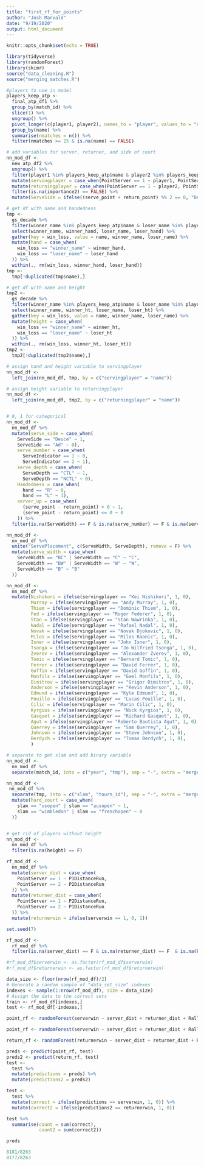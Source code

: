 ```yaml
---
title: "first_rf_for_points"
author: "Josh Marvald"
date: "9/19/2020"
output: html_document
---
```


```r
knitr::opts_chunk$set(echo = TRUE)
```

```r
library(tidyverse)
library(randomForest)
library(skimr)
source("data_cleaning.R")
source("merging_matches.R")
```

```r
#players to use in model
players_keep_atp <- 
  final_atp_df1 %>% 
  group_by(match_id) %>%
  slice(1) %>%
  ungroup() %>%
  pivot_longer(c(player1, player2), names_to = "player", values_to = "name") %>%
  group_by(name) %>%
  summarise(nmatches = n()) %>%
  filter(nmatches >= 15 & is.na(name) == FALSE)

# add variables for server, returner, and side of court
nn_mod_df <- 
  new_atp_df2 %>% 
  ungroup() %>%
  filter(player1 %in% players_keep_atp$name & player2 %in% players_keep_atp$name) %>% 
  mutate(servingplayer = case_when(PointServer == 1 ~ player1, PointServer == 2 ~ player2)) %>%
  mutate(returningplayer = case_when(PointServer == 1 ~ player2, PointServer == 2 ~ player1)) %>%
  filter(is.na(importance2) == FALSE) %>%
  mutate(ServeSide = ifelse((serve_point + return_point) %% 2 == 0, "Deuce", "Ad"))

# get df with name and handedness
tmp <- 
  gs_decade %>%
  filter(winner_name %in% players_keep_atp$name & loser_name %in% players_keep_atp$name) %>%
  select(winner_name, winner_hand, loser_name, loser_hand) %>%
  gather(key = win_loss, value = name, winner_name, loser_name) %>%
  mutate(hand = case_when(
    win_loss == "winner_name" ~ winner_hand,
    win_loss == "loser_name" ~ loser_hand
  )) %>%
  within(., rm(win_loss, winner_hand, loser_hand))
tmp <- 
  tmp[!duplicated(tmp$name),]

# get df with name and height
tmp2 <- 
  gs_decade %>%
  filter(winner_name %in% players_keep_atp$name & loser_name %in% players_keep_atp$name) %>%
  select(winner_name, winner_ht, loser_name, loser_ht) %>%
  gather(key = win_loss, value = name, winner_name, loser_name) %>%
  mutate(height = case_when(
    win_loss == "winner_name" ~ winner_ht,
    win_loss == "loser_name" ~ loser_ht
  )) %>%
  within(., rm(win_loss, winner_ht, loser_ht))
tmp2 <- 
  tmp2[!duplicated(tmp2$name),]

# assign hand and height variable to servingplayer 
nn_mod_df <-
  left_join(nn_mod_df, tmp, by = c("servingplayer" = "name"))

# assign height variable to returningplayer 
nn_mod_df <-
  left_join(nn_mod_df, tmp2, by = c("returningplayer" = "name"))


# 0, 1 for categorical
nn_mod_df <-
  nn_mod_df %>%
  mutate(serve_side = case_when(
    ServeSide == "Deuce" ~ 1,
    ServeSide == "Ad" ~ 0), 
    serve_number = case_when(
      ServeIndicator == 1 ~ 0,
      ServeIndicator == 2 ~ 1),
    serve_depth = case_when(
      ServeDepth == "CTL" ~ 1,
      ServeDepth == "NCTL" ~ 0),
    Handedness = case_when(
      hand == "R" ~ 0,
      hand == "L" ~ 1),
    server_up = case_when(
      (serve_point - return_point) > 0 ~ 1,
      (serve_point - return_point) <= 0 ~ 0
    )) %>%
  filter(is.na(ServeWidth) == F & is.na(serve_number) == F & is.na(serve_depth) == F & is.na(serve_side) == F & is.na(Handedness) == F & is.na(server_up) == F)

nn_mod_df <-
  nn_mod_df %>%
  unite("ServePlacement", c(ServeWidth, ServeDepth), remove = F) %>%
  mutate(serve_width = case_when(
    ServeWidth == "BC" | ServeWidth == "C" ~ "C",
    ServeWidth == "BW" | ServeWidth == "W" ~ "W",
    ServeWidth == "B" ~ "B"
  ))

nn_mod_df <-
  nn_mod_df %>%
  mutate(Nishikori = ifelse(servingplayer == "Kei Nishikori", 1, 0),
         Murray = ifelse(servingplayer == "Andy Murray", 1, 0),
         Thiem = ifelse(servingplayer == "Dominic Thiem", 1, 0),
         Fed = ifelse(servingplayer == "Roger Federer", 1, 0),
         Stan = ifelse(servingplayer == "Stan Wawrinka", 1, 0),
         Nadal = ifelse(servingplayer == "Rafael Nadal", 1, 0),
         Novak = ifelse(servingplayer == "Novak Djokovic", 1, 0),
         Milos = ifelse(servingplayer == "Milos Raonic", 1, 0),
         Isner = ifelse(servingplayer == "John Isner", 1, 0),
         Tsonga = ifelse(servingplayer == "Jo Wilfried Tsonga", 1, 0),
         Zverev = ifelse(servingplayer == "Alexander Zverev", 1, 0),
         Tomic = ifelse(servingplayer == "Bernard Tomic", 1, 0),
         Ferrer = ifelse(servingplayer == "David Ferrer", 1, 0),
         Goffin = ifelse(servingplayer == "David Goffin", 1, 0),
         Monfils = ifelse(servingplayer == "Gael Monfils", 1, 0),
         Dimitrov = ifelse(servingplayer == "Grigor Dimitrov", 1, 0),
         Anderson = ifelse(servingplayer == "Kevin Anderson", 1, 0),
         Edmund = ifelse(servingplayer == "Kyle Edmund", 1, 0),
         Pouille = ifelse(servingplayer == "Lucas Pouille", 1, 0),
         Cilic = ifelse(servingplayer == "Marin Cilic", 1, 0),
         Kyrgios = ifelse(servingplayer == "Nick Kyrgios", 1, 0),
         Gasquet = ifelse(servingplayer == "Richard Gasquet", 1, 0),
         Agut = ifelse(servingplayer == "Roberto Bautista Agut", 1, 0),
         Querrey = ifelse(servingplayer == "Sam Querrey", 1, 0),
         Johnson = ifelse(servingplayer == "Steve Johnson", 1, 0),
         Berdych = ifelse(servingplayer == "Tomas Berdych", 1, 0),
         )

# separate to get slam and add binary variable
nn_mod_df <-
  nn_mod_df %>%
  separate(match_id, into = c("year", "tmp"), sep = "-", extra = "merge") 

nn_mod_df <-
 nn_mod_df %>%
  separate(tmp, into = c("slam", "tourn_id"), sep = "-", extra = "merge") %>%
  mutate(hard_court = case_when(
    slam == "usopen" | slam == "ausopen" ~ 1,
    slam == "wimbledon" | slam == "frenchopen" ~ 0
  ))


# get rid of players without height
nn_mod_df <-
  nn_mod_df %>%
  filter(is.na(height) == F)

rf_mod_df <-
  nn_mod_df %>%
  mutate(server_dist = case_when(
    PointServer == 1 ~ P1DistanceRun,
    PointServer == 2 ~ P2DistanceRun
  )) %>%
  mutate(returner_dist = case_when(
    PointServer == 1 ~ P2DistanceRun,
    PointServer == 2 ~ P1DistanceRun
  )) %>%
  mutate(returnerwin = ifelse(serverwin == 1, 0, 1))
```

```r
set.seed(7)

rf_mod_df <-
  rf_mod_df %>%
  filter(is.na(server_dist) == F & is.na(returner_dist) == F  & is.na(RallyCount) == F & is.na(Speed_MPH) == F & is.na(ServeSide) == F & is.na(hand) == F & is.na(height) == F & is.na(serve_number) == F & is.na(server_up) == F & is.na(servingplayer) == F & is.na(importance2) == F & is.na(serverwin) == F) 

#rf_mod_df$serverwin <- as.factor(rf_mod_df$serverwin)
#rf_mod_df$returnerwin <- as.factor(rf_mod_df$returnerwin)

data_size <- floor(nrow(rf_mod_df)/2)
# Generate a random sample of "data_set_size" indexes
indexes <- sample(1:nrow(rf_mod_df), size = data_size)
# Assign the data to the correct sets
train <- rf_mod_df[indexes,] 
test <- rf_mod_df[-indexes,] 
```


```r
point_rf <- randomForest(serverwin ~ server_dist + returner_dist + RallyCount + Speed_MPH + importance2 + ServeSide + Handedness + height + serve_number + server_up, data = train, ntree = 100, mtry = 5, importance = T)

point_rf <- randomForest(serverwin ~ server_dist + returner_dist + RallyCount + Speed_MPH, data = train, ntree = 100, mtry = 3, importance = T )

return_rf <- randomForest(returnerwin ~ server_dist + returner_dist + RallyCount + Speed_MPH, data = train, ntree = 100, mtry = 3, importance = T)
```


```r
preds <- predict(point_rf, test)
preds2 <- predict(return_rf, test)
test <- 
  test %>%
  mutate(predictions = preds) %>%
  mutate(predictions2 = preds2)

test <-
  test %>%
  mutate(correct = ifelse(predictions == serverwin, 1, 0)) %>%
  mutate(correct2 = ifelse(predictions2 == returnerwin, 1, 0))

test %>%
  summarise(count = sum(correct),
            count2 = sum(correct2))

preds
```


```r
8181/8263
8177/8263
```


